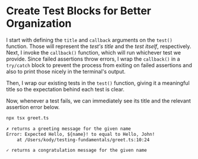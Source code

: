 # Create Test Blocks for Better Organization

<EpicVideo url="https://www.epicweb.dev/workshops/testing-fundamentals/test-structure/isolating-tests-with-test-blocks/solution" />

I start with defining the `title` and `callback` arguments on the `test()` function. Those will represent the _test's title_ and the _test itself_, respectively. Next, I invoke the `callback()` function, which will run whichever test we provide. Since failed assertions throw errors, I wrap the `callback()` in a `try/catch` block to prevent the process from exiting on failed assertions and also to print those nicely in the terminal's output.

<CodeFile file="greet.ts" range="27-35" highlight="28,31" />

Then, I wrap our existing tests in the `test()` function, giving it a meaningful title so the expectation behind each test is clear.

<CodeFile file="greet.ts" range="9-15" highlight="9,13" />

Now, whenever a test fails, we can immediately see its title and the relevant assertion error below.

```sh nonumber
npx tsx greet.ts
```

```txt nocopy lines=1-3
✗ returns a greeting message for the given name
Error: Expected Hello, ${name}! to equal to Hello, John!
    at /Users/kody/testing-fundamentals/greet.ts:10:24

✓ returns a congratulation message for the given name
```
